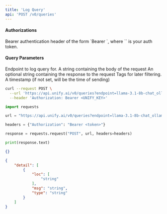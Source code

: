 ```yaml
---
title: 'Log Query'
api: 'POST /v0/queries'
---
```



#### Authorizations

<ParamField header="Authorization" type="string" required="true">
  Bearer authentication header of the form `Bearer <token>`, where `<token>` is your auth token.
</ParamField>

#### Query Parameters

<ParamField query="endpoint" type="string" required="true">
Endpoint to log query for.
</ParamField>

<ParamField query="query_body" type="string" required="true">
A string containing the body of the request
</ParamField>

<ParamField query="response_body" type="string | null" >
An optional string containing the response to the request
</ParamField>

<ParamField query="tags" type="array | null" >
Tags for later filtering.
</ParamField>

<ParamField query="timestamp" type="string | null" >
A timestamp (if not set, will be the time of sending)
</ParamField>

<RequestExample>

```bash cURL
curl --request POST \
  --url 'https://api.unify.ai/v0/queries?endpoint=llama-3.1-8b-chat_ollama@external&query_body='{"messages":%20[{"role":%20"system",%20"content":%20"You%20are%20an%20useful%20assistant"},%20{"role":%20"user",%20"content":%20"Explain%20who%20Newton%20was."}],%20"model":%20"llama-3-8b-chat@aws-bedrock",%20"max_tokens":%20100,"stream":%20false,%20"temperature":%200.5,}'&response_body='{"model":%20"meta.llama3-8b-instruct-v1:0",%20"created":%201725396241,%20"id":%20"chatcmpl-92d3b36e-7b64-4ae8-8102-9b7e3f5dd30f",%20"object":%20"chat.completion",%20"usage":%20{"completion_tokens":%20100,%20"prompt_tokens":%2044,%20"total_tokens":%20144},%20"choices":%20[{"finish_reason":%20"stop",%20"index":%200,%20"message":%20{"content":%20"Sir%20Isaac%20Newton%20was%20an%20English%20mathematician,%20physicist,%20and%20astronomer%20who%20lived%20from%201643%20to%201727.\n\nHe%20is%20widely%20recognized%20as%20one%20of%20the%20most%20influential%20scientists%20in%20history,%20and%20his%20work%20laid%20the%20foundation%20for%20the%20Scientific%20Revolution%20of%20the%2017th%20century.\n\nNewton's%20most%20famous%20achievement%20is%20his%20theory%20of%20universal%20gravitation,%20which%20he%20presented%20in%20his%20groundbreaking%20book%20\"Philosophi\u00e6%20Naturalis%20Principia%20Mathematica\"%20in%201687.\n\nAccording%20to%20Newton's%20theory,%20every",%20"role":%20"assistant",%20"tool_calls":%20null,%20"function_call":%20null}}]}'&tags=None&timestamp=2024-07-12T04:20:32.808410' \
  --header 'Authorization: Bearer <UNIFY_KEY>'
```

```python Python
import requests

url = "https://api.unify.ai/v0/queries?endpoint=llama-3.1-8b-chat_ollama@external&query_body='{"messages":%20[{"role":%20"system",%20"content":%20"You%20are%20an%20useful%20assistant"},%20{"role":%20"user",%20"content":%20"Explain%20who%20Newton%20was."}],%20"model":%20"llama-3-8b-chat@aws-bedrock",%20"max_tokens":%20100,"stream":%20false,%20"temperature":%200.5,}'&response_body='{"model":%20"meta.llama3-8b-instruct-v1:0",%20"created":%201725396241,%20"id":%20"chatcmpl-92d3b36e-7b64-4ae8-8102-9b7e3f5dd30f",%20"object":%20"chat.completion",%20"usage":%20{"completion_tokens":%20100,%20"prompt_tokens":%2044,%20"total_tokens":%20144},%20"choices":%20[{"finish_reason":%20"stop",%20"index":%200,%20"message":%20{"content":%20"Sir%20Isaac%20Newton%20was%20an%20English%20mathematician,%20physicist,%20and%20astronomer%20who%20lived%20from%201643%20to%201727.\n\nHe%20is%20widely%20recognized%20as%20one%20of%20the%20most%20influential%20scientists%20in%20history,%20and%20his%20work%20laid%20the%20foundation%20for%20the%20Scientific%20Revolution%20of%20the%2017th%20century.\n\nNewton's%20most%20famous%20achievement%20is%20his%20theory%20of%20universal%20gravitation,%20which%20he%20presented%20in%20his%20groundbreaking%20book%20\"Philosophi\u00e6%20Naturalis%20Principia%20Mathematica\"%20in%201687.\n\nAccording%20to%20Newton's%20theory,%20every",%20"role":%20"assistant",%20"tool_calls":%20null,%20"function_call":%20null}}]}'&tags=None&timestamp=2024-07-12T04:20:32.808410"

headers = {"Authorization": "Bearer <token>"}

response = requests.request("POST", url, headers=headers)

print(response.text)
```

</RequestExample>
<ResponseExample>

```json 200
{}
```

```json 422
{
    "detail": [
        {
            "loc": [
                "string"
            ],
            "msg": "string",
            "type": "string"
        }
    ]
}
```

</ResponseExample>
